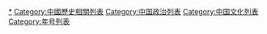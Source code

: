 [[Category:中国年号|*]]
[[Category:中國歷史相關列表|Category:中國歷史相關列表]]
[[Category:中国政治列表|Category:中国政治列表]]
[[Category:中国文化列表|Category:中国文化列表]]
[[Category:年号列表|Category:年号列表]]